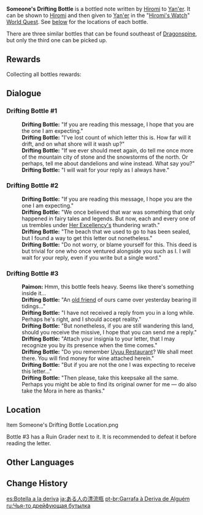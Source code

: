 {{Item Infobox
|id           = 100349
|image        = Item Drifting Bottle.png
|type         = Quest Items
|description  = A hefty bottle that came from drifting with the waves, carrying tokens of an old friendship and the hopes of being reunited.
|source1      = Found in [[Dragonspine]]
}}
'''Someone's Drifting Bottle''' is a bottled note written by [[Hiromi]] to [[Yan'er]]. It can be shown to [[Hiromi]] and then given to [[Yan'er]] in the "[[Hiromi's Watch]]" [[World Quest]]. See [[#Location|below]] for the locations of each bottle.

There are three similar bottles that can be found southeast of [[Dragonspine]], but only the third one can be picked up.

==Rewards==
Collecting all bottles rewards:
{{Card|Adventure EXP|200}}{{Card|Mora|7,928}}{{Card|Primogem|30}}

==Dialogue==
===Drifting Bottle #1===
{{Dialogue start}}
:'''Drifting Bottle:''' "If you are reading this message,  I hope that you are the one I am expecting."
:'''Drifting Bottle:''' "I've lost count of which letter this is. How far will it drift, and on what shore will it wash up?"
:'''Drifting Bottle:''' "If we ever should meet again, do tell me once more of the mountain city of stone and the snowstorms of the north. Or perhaps, tell me about dandelions and wine instead. What say you?"
:'''Drifting Bottle:''' "I will wait for your reply as I always have."
{{Dialogue end}}

===Drifting Bottle #2===
{{Dialogue start}}
:'''Drifting Bottle:''' "If you are reading this message, I hope you are the one I am expecting."
:'''Drifting Bottle:''' "We once believed that war was something that only happened in fairy tales and legends. But now, each and every one of us trembles under [[Ei|Her Excellency's]] thundering wrath."
:'''Drifting Bottle:''' "The beach that we used to go to has been sealed, but I found a way to get this letter out nonetheless."
:'''Drifting Bottle:''' "Do not worry, or blame yourself for this. This deed is but trivial for one who once ventured alongside you such as I. I will wait for your reply, even if you write but a single word."
{{Dialogue end}}

===Drifting Bottle #3===
{{Dialogue start}}
:'''Paimon:''' Hmm, this bottle feels heavy. Seems like there's something inside it...
:'''Drifting Bottle:''' "An [[Shun|old friend]] of ours came over yesterday bearing ill tidings..."
:'''Drifting Bottle:''' "I have not received a reply from you in a long while. Perhaps he's right, and I should accept reality."
:'''Drifting Bottle:''' "But nonetheless, if you are still wandering this land, should you receive the missive, I hope that you can send me a reply."
:'''Drifting Bottle:''' "Attach your insignia to your letter, that I may recognize you by its presence when the time comes."
:'''Drifting Bottle:''' "Do you remember [[Uyuu Restaurant]]? We shall meet there. You will find money for wine attached herein."
:'''Drifting Bottle:''' "But if you are not the one I was expecting to receive this letter..."
:'''Drifting Bottle:''' "Then please, take this keepsake all the same. Perhaps you might be able to find its original owner for me &mdash; do also take the Mora in here as thanks."
{{Dialogue end}}

==Location==
<gallery>
Item Someone's Drifting Bottle Location.png
</gallery>
Bottle #3 has a Ruin Grader next to it. It is recommended to defeat it before reading the letter.

==Other Languages==
{{Other Languages
|default_hidden = 1
|en      = Someone's Drifting Bottle
|zhs     = 某人的漂流瓶
|zhs_rm  = Mǒu Rén de Piāoliú Píng
|zht     = 某人的漂流瓶
|zht_rm  = Mǒu Rén de Piāoliú Píng
|ja      = ある人の漂流瓶
|ja_rm   = Aru Hito no Hyouryuu Bin
|ko      = 누군가의 해류병
|ko_rm   = Nugunga-ui Haeryubyeong
|es      = Botella a la deriva
|fr      = Bouteille abandonnée
|ru      = Чья-то дрейфующая бутылка
|th      = Someone's Drifting Bottle
|vi      = Bình trôi của ai đó
|de      = Flaschenpost eines Unbekannten
|id      = Botol Hanyut Milik Seseorang
|pt      = Garrafa à Deriva de Alguém
|tr      = Sahipsiz Sürüklenen Şişe
|it      = Messaggio in bottiglia di qualcuno
}}

==Change History==
{{Change History|1.2}}

[[es:Botella a la deriva]]
[[ja:ある人の漂流瓶]]
[[pt-br:Garrafa à Deriva de Alguém]]
[[ru:Чья-то дрейфующая бутылка]]
